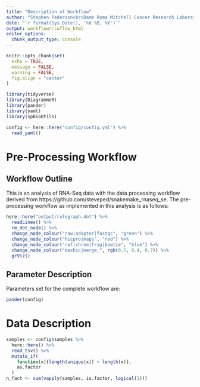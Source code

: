 ```yaml
---
title: "Description of Workflow"
author: "Stephen Pederson<br>Dame Roma Mitchell Cancer Research Laboratories<br>Adelaide Medical School<br>University of Adelaide"
date: "`r format(Sys.Date(), '%d %B, %Y')`"
output: workflowr::wflow_html
editor_options:
  chunk_output_type: console
---
```


```r
knitr::opts_chunk$set(
  echo = TRUE,
  message = FALSE,
  warning = FALSE,
  fig.align = "center"
)
```

```r
library(tidyverse)
library(DiagrammeR)
library(pander)
library(yaml)
library(spBioUtils)
```

```r
config <- here::here("config/config.yml") %>%
  read_yaml()
```


# Pre-Processing Workflow

## Workflow Outline


This is an analysis of RNA-Seq data with the data processing workflow derived from https://github.com/steveped/snakemake_rnaseq_se.
The pre-processing workflow as implemented in this analysis is as follows:

```r
here::here("output/rulegraph.dot") %>%
  readLines() %>%
  rm_dot_node() %>%
  change_node_colour("raw|adapter|fastqc", "green") %>%
  change_node_colour("hicpro|maps", "red") %>%
  change_node_colour("ref|chrom|frag|bowtie", "blue") %>%
  change_node_colour("maxhic|merge_", rgb(0.5, 0.4, 0.7)) %>%
  grViz()
```

## Parameter Description

Parameters set for the complete workflow are:

```r
pander(config)
```

# Data Description

```r
samples <- config$samples %>%
  here::here() %>%
  read_tsv() %>%
  mutate_if(
    function(x){length(unique(x)) < length(x)},
    as.factor
  )
n_fact <- sum(vapply(samples, is.factor, logical(1)))
```

